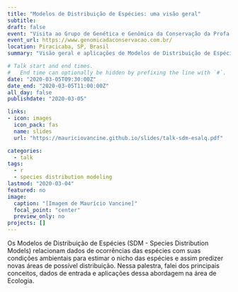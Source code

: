 ```yaml
---
title: "Modelos de Distribuição de Espécies: uma visão geral"
subtitle: 
draft: false
event: "Visita ao Grupo de Genética e Genômica da Conservação da Profa. Maria Zucchi (USP/ESALQ)"
event_url: https://www.genomicadaconservacao.com.br/
location: Piracicaba, SP, Brasil
summary: "Visão geral e aplicações de Modelos de Distribuição de Espécies (SDMs)"

# Talk start and end times.
#   End time can optionally be hidden by prefixing the line with `#`.
date: "2020-03-05T09:30:00Z"
date_end: "2020-03-05T11:00:00Z"
all_day: false
publishdate: "2020-03-05"

links:
- icon: images
  icon_pack: fas
  name: slides
  url: "https://mauriciovancine.github.io/slides/talk-sdm-esalq.pdf"

categories:
  - talk
tags:
  - r
  - species distribution modeling
lastmod: "2020-03-04"
featured: no
image:
  caption: "[Imagem de Maurício Vancine]"
  focal_point: "center"
  preview_only: no
projects: []
---
```


Os Modelos de Distribuição de Espécies (SDM - Species Distribution Models) relacionam dados de ocorrências das espécies com suas condições ambientais para estimar o nicho das espécies e assim predizer novas áreas de possível distribuição. Nessa palestra, falei dos principais conceitos, dados de entrada e aplicações dessa abordagem na área de Ecologia.
